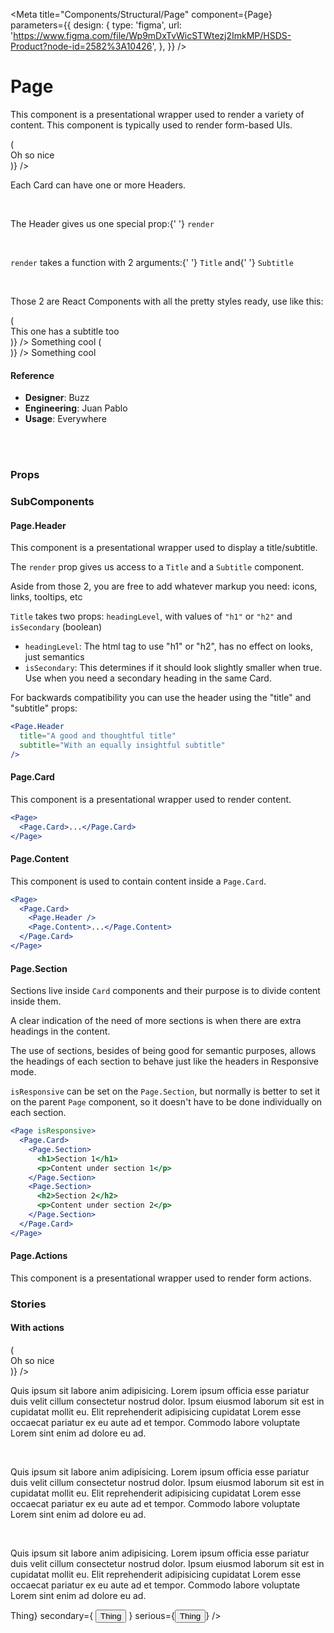 
<Meta
  title="Components/Structural/Page"
  component={Page}
  parameters={{
    design: {
      type: 'figma',
      url:
        'https://www.figma.com/file/Wp9mDxTvWicSTWtezj2ImkMP/HSDS-Product?node-id=2582%3A10426',
    },
  }}
/>

# Page

This component is a presentational wrapper used to render a variety of content.
This component is typically used to render form-based UIs.

<Canvas>
  <Story name="default">
    <Page isResponsive={boolean('isResponsive', true)}>
      <Page.Card>
        <Page.Section>
          <Page.Header
            render={({ Title, Subtitle }) => (
              <div>
                <Title headingLevel="h1">Headers!</Title>
                <Subtitle>Oh so nice</Subtitle>
              </div>
            )}
          />
          <Page.Content>
            <p>Each Card can have one or more Headers.</p>
            <br />
            <p>
              The Header gives us one special prop:{' '}
              <code style={{ color: 'dodgerblue' }}>render</code>
            </p>
            <br />
            <p>
              <code style={{ color: 'dodgerblue' }}>render</code> takes a
              function with 2 arguments:{' '}
              <code style={{ color: 'dodgerblue' }}>Title</code> and{' '}
              <code style={{ color: 'dodgerblue' }}>Subtitle</code>
            </p>
            <br />
            <p>
              Those 2 are React Components with all the pretty styles ready, use
              like this:
            </p>
          </Page.Content>
        </Page.Section>
        <Page.Section>
          <Page.Header
            withBorder={false}
            render={({ Title, Subtitle }) => (
              <div>
                <Title headingLevel="h2" isSecondary>
                  Second Header
                </Title>
                <Subtitle>This one has a subtitle too</Subtitle>
              </div>
            )}
          />
          <Page.Content>Something cool</Page.Content>
        </Page.Section>
        <Page.Section>
          <Page.Header
            withBorder={false}
            render={({ Title, Subtitle }) => (
              <div>
                <Title headingLevel="h2" isSecondary>
                  Third Header, no subtitle here
                </Title>
              </div>
            )}
          />
          <Page.Content>Something cool</Page.Content>
        </Page.Section>
      </Page.Card>
    </Page>
  </Story>
</Canvas>

#### Reference

- **Designer**: Buzz
- **Engineering**: Juan Pablo
- **Usage**: Everywhere

<br />
<br />

### Props

<ArgsTable of={Page} />

### SubComponents

#### Page.Header

This component is a presentational wrapper used to display a title/subtitle.

The `render` prop gives us access to a `Title` and a `Subtitle` component.

Aside from those 2, you are free to add whatever markup you need: icons, links, tooltips, etc

`Title` takes two props: `headingLevel`, with values of `"h1"` or `"h2"` and `isSecondary` (boolean)

- `headingLevel`: The html tag to use "h1" or "h2", has no effect on looks, just semantics
- `isSecondary`: This determines if it should look slightly smaller when true. Use when you need a secondary heading in the same Card.

<ArgsTable of={Page.Header} />

For backwards compatibility you can use the header using the "title" and "subtitle" props:

```jsx
<Page.Header
  title="A good and thoughtful title"
  subtitle="With an equally insightful subtitle"
/>
```

#### Page.Card

This component is a presentational wrapper used to render content.

```jsx
<Page>
  <Page.Card>...</Page.Card>
</Page>
```

#### Page.Content

This component is used to contain content inside a `Page.Card`.

```jsx
<Page>
  <Page.Card>
    <Page.Header />
    <Page.Content>...</Page.Content>
  </Page.Card>
</Page>
```

#### Page.Section

Sections live inside `Card` components and their purpose is to divide content inside them.

A clear indication of the need of more sections is when there are extra headings in the content.

The use of sections, besides of being good for semantic purposes, allows the headings of each section to behave just like the headers in Responsive mode.

`isResponsive` can be set on the `Page.Section`, but normally is better to set it on the parent `Page` component, so it doesn't have to be done individually on each section.

```jsx
<Page isResponsive>
  <Page.Card>
    <Page.Section>
      <h1>Section 1</h1>
      <p>Content under section 1</p>
    </Page.Section>
    <Page.Section>
      <h2>Section 2</h2>
      <p>Content under section 2</p>
    </Page.Section>
  </Page.Card>
</Page>
```

#### Page.Actions

This component is a presentational wrapper used to render form actions.

<ArgsTable of={Page.Actions} />

### Stories

#### With actions

<Canvas>
  <Story name="with actions">
    <Page>
      <Page.Card>
        <Page.Header
          render={({ Title, Subtitle }) => (
            <div>
              <Title headingLevel="h1">Headers!</Title>
              <Subtitle>Oh so nice</Subtitle>
            </div>
          )}
        />
        <p>
          Quis ipsum sit labore anim adipisicing. Lorem ipsum officia esse
          pariatur duis velit cillum consectetur nostrud dolor. Ipsum eiusmod
          laborum sit est in cupidatat mollit eu. Elit reprehenderit adipisicing
          cupidatat Lorem esse occaecat pariatur ex eu aute ad et tempor.
          Commodo labore voluptate Lorem sint enim ad dolore eu ad.
        </p>
        <br />
        <p>
          Quis ipsum sit labore anim adipisicing. Lorem ipsum officia esse
          pariatur duis velit cillum consectetur nostrud dolor. Ipsum eiusmod
          laborum sit est in cupidatat mollit eu. Elit reprehenderit adipisicing
          cupidatat Lorem esse occaecat pariatur ex eu aute ad et tempor.
          Commodo labore voluptate Lorem sint enim ad dolore eu ad.
        </p>
        <br />
        <p>
          Quis ipsum sit labore anim adipisicing. Lorem ipsum officia esse
          pariatur duis velit cillum consectetur nostrud dolor. Ipsum eiusmod
          laborum sit est in cupidatat mollit eu. Elit reprehenderit adipisicing
          cupidatat Lorem esse occaecat pariatur ex eu aute ad et tempor.
          Commodo labore voluptate Lorem sint enim ad dolore eu ad.
        </p>
      </Page.Card>
      <Page.Actions
        isSticky={boolean('isSticky', false)}
        direction={select(
          'Direction',
          { left: 'left', right: 'right' },
          'left'
        )}
        primary={<Button theme="blue">Thing</Button>}
        secondary={
          <Button theme="grey" outlined>
            Thing
          </Button>
        }
        serious={<Button theme="blue">Thing</Button>}
      />
    </Page>
  </Story>
</Canvas>
